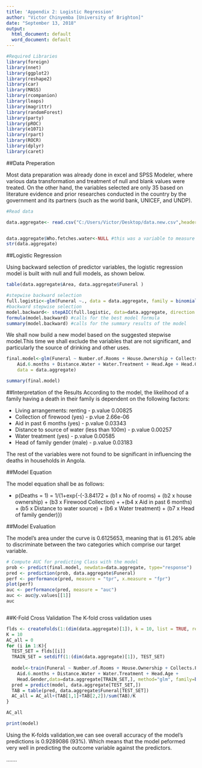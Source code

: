 ---
title: 'Appendix 2: Logistic Regression'
author: "Victor Chinyemba [University of Brighton]"
date: "September 13, 2018"
output:
  html_document: default
  word_document: default
---

```{r warning=FALSE, error=FALSE,message=FALSE}
#Required Libraries
library(foreign)
library(nnet)
library(ggplot2)
library(reshape2)
library(car)
library(MASS)
library(rcompanion)
library(leaps)
library(magrittr)
library(randomForest)
library(party)
library(pROC)
library(e1071)
library(rpart)
library(ROCR)
library(dplyr)
library(caret)

```


##Data Preperation

Most data preparation was already done in excel and SPSS Modeler, where various data transformation and treatment of null and blank values were treated. On the other hand, the variables selected are only 35 based on literature evidence and prior researches conducted in the country by the government and its partners (such as the world bank, UNICEF, and UNDP).

```{r }
#Read data

data.aggregate<- read.csv("C:/Users/Victor/Desktop/data.new.csv",header = T)


data.aggregate$Who.fetches.water<-NULL #this was a variable to measure child labour and so it may not so much  
str(data.aggregate)


```


##Logistic Regression 

Using backward selection of predictor variables, the logistic regression model is built with null and full models, as shown below. 

```{r warning=FALSE, error=FALSE, message=FALSE}
table(data.aggregate$Area, data.aggregate$Funeral )

#stepwise backward selection
full.logistic<-glm(Funeral ~., data = data.aggregate, family = binomial(link = 'logit'))
#backward stepwise selection 
model.backward<- stepAIC(full.logistic, data=data.aggregate, direction = "both", trace = 0) # trace = 0 will suppress step by step output.
formula(model.backward) #calls for the best model formula
summary(model.backward) #calls for the summary results of the model

```

We shall now build a new model based on the suggested stepwise model.This time we shall exclude the variables that are not significant, and particularly the source of drinking and other uses. 

```{r}


final.model<-glm(Funeral ~ Number.of.Rooms + House.Ownership + Collects.Firewood + 
    Aid.6.months + Distance.Water + Water.Treatment + Head.Age + Head.Gender, family = binomial(link = "logit"), 
    data = data.aggregate)

summary(final.model)
```



##Interpretation of the Results
According to the model, the likelihood of a family having a death in their family is dependent on the following factors:

*   Living arrangements: renting - p.value 0.00825
*   Collection of firewood (yes) - p.vlue 2.66e-06
*   Aid in past 6 months (yes) - p.value 0.03343
*   Distance to source of water (less than 100m) - p.value 0.00257
*   Water treatment (yes) - p.value 0.00585
*   Head of family gender (male) - p.value 0.03183

The rest of the variables were not found to be significant in influencing the deaths in households in Angola.

##Model Equation

The model equation shall be as follows:

*   p(Deaths = 1) = 1/(1+exp{-(-3.84172  + (b1  x No of rooms) + (b2  x house ownership) + (b3 x Firewood Collection) + 
+(b4 x Aid in past 6 months) + (b5 x Distance to water source) + (b6 x Water treatment) + (b7 x Head of family gender)})



##Model Evaluation

The model's area under the curve is 0.6125653, meaning that is 61.26% able to discriminate between the two categories which comprise our target variable.

```{r}
# Compute AUC for predicting Class with the model
prob <- predict(final.model, newdata=data.aggregate, type="response")
pred <- prediction(prob, data.aggregate$Funeral)
perf <- performance(pred, measure = "tpr", x.measure = "fpr")
plot(perf)
auc <- performance(pred, measure = "auc")
auc <- auc@y.values[[1]]
auc



```

##K-Fold Cross Validation
The K-fold cross validation uses 


```{r warning=FALSE, error=FALSE, message=FALSE}

flds <- createFolds(1:(dim(data.aggregate)[1]), k = 10, list = TRUE, returnTrain = FALSE)
K = 10
AC_all = 0
for (i in 1:K){
  TEST_SET = flds[[i]]
  TRAIN_SET = setdiff(1:(dim(data.aggregate)[1]), TEST_SET)
  
  model<-train(Funeral ~ Number.of.Rooms + House.Ownership + Collects.Firewood + 
    Aid.6.months + Distance.Water + Water.Treatment + Head.Age + 
    Head.Gender,data=data.aggregate[TRAIN_SET,], method="glm", family=binomial())
  pred = predict(model, data.aggregate[TEST_SET,])
  TAB = table(pred, data.aggregate$Funeral[TEST_SET])
  AC_all = AC_all+(TAB[1,1]+TAB[2,2])/sum(TAB)/K
}

AC_all

print(model)

```

Using the K-folds validation,we can see overall accuracy of the model's predictions is 0.9289086 (93%). Which means that the model peformed very well in predicting the outcome variable against the predictors. 




.......



